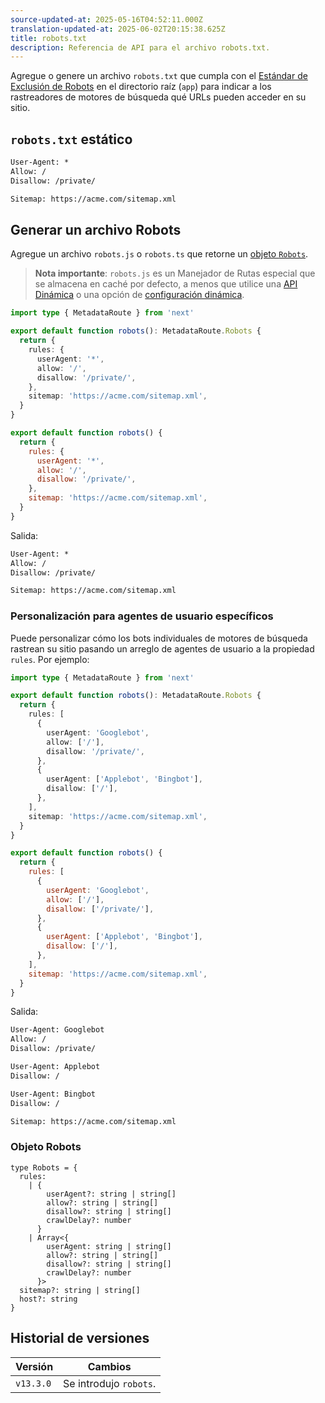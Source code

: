 ```yaml
---
source-updated-at: 2025-05-16T04:52:11.000Z
translation-updated-at: 2025-06-02T20:15:38.625Z
title: robots.txt
description: Referencia de API para el archivo robots.txt.
---
```


Agregue o genere un archivo `robots.txt` que cumpla con el [Estándar de Exclusión de Robots](https://en.wikipedia.org/wiki/Robots.txt#Standard) en el directorio raíz (`app`) para indicar a los rastreadores de motores de búsqueda qué URLs pueden acceder en su sitio.

## `robots.txt` estático

```txt filename="app/robots.txt"
User-Agent: *
Allow: /
Disallow: /private/

Sitemap: https://acme.com/sitemap.xml
```

## Generar un archivo Robots

Agregue un archivo `robots.js` o `robots.ts` que retorne un [objeto `Robots`](#robots-object).

> **Nota importante**: `robots.js` es un Manejador de Rutas especial que se almacena en caché por defecto, a menos que utilice una [API Dinámica](/docs/app/deep-dive/caching#dynamic-apis) o una opción de [configuración dinámica](/docs/app/deep-dive/caching#segment-config-options).

```ts filename="app/robots.ts" switcher
import type { MetadataRoute } from 'next'

export default function robots(): MetadataRoute.Robots {
  return {
    rules: {
      userAgent: '*',
      allow: '/',
      disallow: '/private/',
    },
    sitemap: 'https://acme.com/sitemap.xml',
  }
}
```

```js filename="app/robots.js" switcher
export default function robots() {
  return {
    rules: {
      userAgent: '*',
      allow: '/',
      disallow: '/private/',
    },
    sitemap: 'https://acme.com/sitemap.xml',
  }
}
```

Salida:

```txt
User-Agent: *
Allow: /
Disallow: /private/

Sitemap: https://acme.com/sitemap.xml
```

### Personalización para agentes de usuario específicos

Puede personalizar cómo los bots individuales de motores de búsqueda rastrean su sitio pasando un arreglo de agentes de usuario a la propiedad `rules`. Por ejemplo:

```ts filename="app/robots.ts" switcher
import type { MetadataRoute } from 'next'

export default function robots(): MetadataRoute.Robots {
  return {
    rules: [
      {
        userAgent: 'Googlebot',
        allow: ['/'],
        disallow: '/private/',
      },
      {
        userAgent: ['Applebot', 'Bingbot'],
        disallow: ['/'],
      },
    ],
    sitemap: 'https://acme.com/sitemap.xml',
  }
}
```

```js filename="app/robots.js" switcher
export default function robots() {
  return {
    rules: [
      {
        userAgent: 'Googlebot',
        allow: ['/'],
        disallow: ['/private/'],
      },
      {
        userAgent: ['Applebot', 'Bingbot'],
        disallow: ['/'],
      },
    ],
    sitemap: 'https://acme.com/sitemap.xml',
  }
}
```

Salida:

```txt
User-Agent: Googlebot
Allow: /
Disallow: /private/

User-Agent: Applebot
Disallow: /

User-Agent: Bingbot
Disallow: /

Sitemap: https://acme.com/sitemap.xml
```

### Objeto Robots

```tsx
type Robots = {
  rules:
    | {
        userAgent?: string | string[]
        allow?: string | string[]
        disallow?: string | string[]
        crawlDelay?: number
      }
    | Array<{
        userAgent: string | string[]
        allow?: string | string[]
        disallow?: string | string[]
        crawlDelay?: number
      }>
  sitemap?: string | string[]
  host?: string
}
```

## Historial de versiones

| Versión   | Cambios               |
| --------- | --------------------- |
| `v13.3.0` | Se introdujo `robots`. |